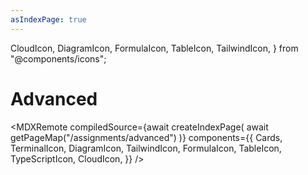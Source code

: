 ```yaml
---
asIndexPage: true
---
```


  CloudIcon,
  DiagramIcon,
  FormulaIcon,
  TableIcon,
  TailwindIcon,
} from "@components/icons";

# Advanced

<MDXRemote
  compiledSource={await createIndexPage(
    await getPageMap("/assignments/advanced")
  )}
  components={{
    Cards,
    TerminalIcon,
    DiagramIcon,
    TailwindIcon,
    FormulaIcon,
    TableIcon,
    TypeScriptIcon,
    CloudIcon,
  }}
/>
